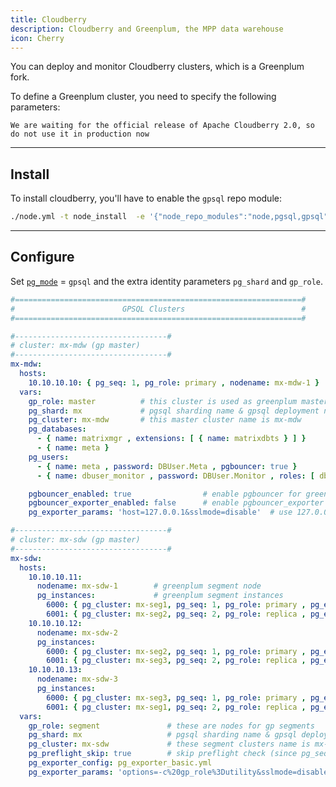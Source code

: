 ```yaml
---
title: Cloudberry
description: Cloudberry and Greenplum, the MPP data warehouse
icon: Cherry
---
```



You can deploy and monitor Cloudberry clusters, which is a Greenplum fork.

To define a Greenplum cluster, you need to specify the following parameters:


<Callout title="POC" type="info">

    We are waiting for the official release of Apache Cloudberry 2.0, so do not use it in production now

</Callout>


--------

## Install

To install cloudberry, you'll have to enable the `gpsql` repo module:

```bash
./node.yml -t node_install  -e '{"node_repo_modules":"node,pgsql,gpsql","node_packages":["cloudberrydb"]}'
```


--------

## Configure

Set [`pg_mode`](/pgsql/param#pg_mode) = `gpsql` and the extra identity parameters `pg_shard` and `gp_role`.

```yaml
#================================================================#
#                        GPSQL Clusters                          #
#================================================================#

#----------------------------------#
# cluster: mx-mdw (gp master)
#----------------------------------#
mx-mdw:
  hosts:
    10.10.10.10: { pg_seq: 1, pg_role: primary , nodename: mx-mdw-1 }
  vars:
    gp_role: master          # this cluster is used as greenplum master
    pg_shard: mx             # pgsql sharding name & gpsql deployment name
    pg_cluster: mx-mdw       # this master cluster name is mx-mdw
    pg_databases:
      - { name: matrixmgr , extensions: [ { name: matrixdbts } ] }
      - { name: meta }
    pg_users:
      - { name: meta , password: DBUser.Meta , pgbouncer: true }
      - { name: dbuser_monitor , password: DBUser.Monitor , roles: [ dbrole_readonly ], superuser: true }

    pgbouncer_enabled: true                # enable pgbouncer for greenplum master
    pgbouncer_exporter_enabled: false      # enable pgbouncer_exporter for greenplum master
    pg_exporter_params: 'host=127.0.0.1&sslmode=disable'  # use 127.0.0.1 as local monitor host

#----------------------------------#
# cluster: mx-sdw (gp master)
#----------------------------------#
mx-sdw:
  hosts:
    10.10.10.11:
      nodename: mx-sdw-1        # greenplum segment node
      pg_instances:             # greenplum segment instances
        6000: { pg_cluster: mx-seg1, pg_seq: 1, pg_role: primary , pg_exporter_port: 9633 }
        6001: { pg_cluster: mx-seg2, pg_seq: 2, pg_role: replica , pg_exporter_port: 9634 }
    10.10.10.12:
      nodename: mx-sdw-2
      pg_instances:
        6000: { pg_cluster: mx-seg2, pg_seq: 1, pg_role: primary , pg_exporter_port: 9633  }
        6001: { pg_cluster: mx-seg3, pg_seq: 2, pg_role: replica , pg_exporter_port: 9634  }
    10.10.10.13:
      nodename: mx-sdw-3
      pg_instances:
        6000: { pg_cluster: mx-seg3, pg_seq: 1, pg_role: primary , pg_exporter_port: 9633 }
        6001: { pg_cluster: mx-seg1, pg_seq: 2, pg_role: replica , pg_exporter_port: 9634 }
  vars:
    gp_role: segment               # these are nodes for gp segments
    pg_shard: mx                   # pgsql sharding name & gpsql deployment name
    pg_cluster: mx-sdw             # these segment clusters name is mx-sdw
    pg_preflight_skip: true        # skip preflight check (since pg_seq & pg_role & pg_cluster not exists)
    pg_exporter_config: pg_exporter_basic.yml                             # use basic config to avoid segment server crash
    pg_exporter_params: 'options=-c%20gp_role%3Dutility&sslmode=disable'  # use gp_role = utility to connect to segments
```

